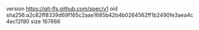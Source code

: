 version https://git-lfs.github.com/spec/v1
oid sha256:a2c82ff8339d69f165c2aae1685b42b4b0264562ff1b2490fe3aea4c4ec12f80
size 167666
